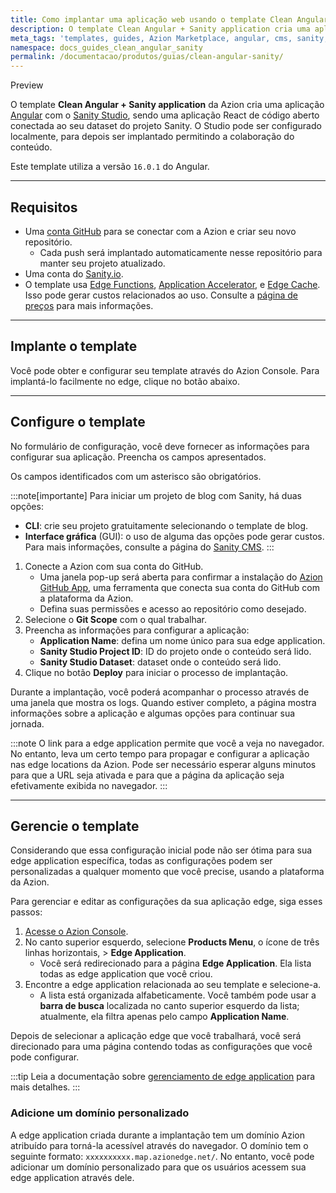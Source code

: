 ```yaml
---
title: Como implantar uma aplicação web usando o template Clean Angular + Sanity
description: O template Clean Angular + Sanity application cria uma aplicação Angular com um Sanity Studio, que é uma aplicação React de código aberto conectada ao dataset hospedado do seu projeto Sanity.
meta_tags: 'templates, guides, Azion Marketplace, angular, cms, sanity, react'
namespace: docs_guides_clean_angular_sanity
permalink: /documentacao/produtos/guias/clean-angular-sanity/
---
```



<Tag severity="info" client:only="vue">
Preview
</Tag>

O template **Clean Angular + Sanity application** da Azion cria uma aplicação [Angular](https://angular.dev/overview) com o [Sanity Studio](http://sanity.io/), sendo uma aplicação React de código aberto conectada ao seu dataset do projeto Sanity. O Studio pode ser configurado localmente, para depois ser implantado permitindo a colaboração do conteúdo.

Este template utiliza a versão `16.0.1` do Angular.

---

## Requisitos

- Uma [conta GitHub](https://github.com/signup) para se conectar com a Azion e criar seu novo repositório.
  - Cada push será implantado automaticamente nesse repositório para manter seu projeto atualizado.
- Uma conta do [Sanity.io](http://sanity.io/).
- O template usa [Edge Functions](/pt-br/documentacao/produtos/build/edge-application/edge-functions/), [Application Accelerator](/pt-br/documentacao/produtos/build/edge-application/application-accelerator/), e [Edge Cache](/pt-br/documentacao/produtos/build/edge-application/edge-cache/). Isso pode gerar custos relacionados ao uso. Consulte a [página de preços](/pt-br/documentacao/produtos/precos/) para mais informações.

---

## Implante o template

Você pode obter e configurar seu template através do Azion Console. Para implantá-lo facilmente no edge, clique no botão abaixo.

<LinkButton
  label="Implantar"
  link="https://console.azion.com/create/sanity/clean-angular-sanity-app"
  icon="ai ai-azion"
  icon-pos="left"
/>

---

## Configure o template

No formulário de configuração, você deve fornecer as informações para configurar sua aplicação. Preencha os campos apresentados.

Os campos identificados com um asterisco são obrigatórios.

:::note[importante]
Para iniciar um projeto de blog com Sanity, há duas opções:

- **CLI**: crie seu projeto gratuitamente selecionando o template de blog.
- **Interface gráfica** (GUI): o uso de alguma das opções pode gerar custos. Para mais informações, consulte a página do [Sanity CMS](http://sanity.io/).
:::

1. Conecte a Azion com sua conta do GitHub.
   - Uma janela pop-up será aberta para confirmar a instalação do [Azion GitHub App](/pt-br/documentacao/produtos/guias/azion-github-app/), uma ferramenta que conecta sua conta do GitHub com a plataforma da Azion.
   - Defina suas permissões e acesso ao repositório como desejado.
2. Selecione o **Git Scope** com o qual trabalhar.
3. Preencha as informações para configurar a aplicação:
   - **Application Name**: defina um nome único para sua edge application.
   - **Sanity Studio Project ID**: ID do projeto onde o conteúdo será lido.
   - **Sanity Studio Dataset**: dataset onde o conteúdo será lido.
4. Clique no botão **Deploy** para iniciar o processo de implantação.

Durante a implantação, você poderá acompanhar o processo através de uma janela que mostra os logs. Quando estiver completo, a página mostra informações sobre a aplicação e algumas opções para continuar sua jornada.

:::note
O link para a edge application permite que você a veja no navegador. No entanto, leva um certo tempo para propagar e configurar a aplicação nas edge locations da Azion. Pode ser necessário esperar alguns minutos para que a URL seja ativada e para que a página da aplicação seja efetivamente exibida no navegador.
:::

---

## Gerencie o template

Considerando que essa configuração inicial pode não ser ótima para sua edge application específica, todas as configurações podem ser personalizadas a qualquer momento que você precise, usando a plataforma da Azion.

Para gerenciar e editar as configurações da sua aplicação edge, siga esses passos:

1. [Acesse o Azion Console](https://console.azion.com).
2. No canto superior esquerdo, selecione **Products Menu**, o ícone de três linhas horizontais, > **Edge Application**.
   - Você será redirecionado para a página **Edge Application**. Ela lista todas as edge application que você criou.
3. Encontre a edge application relacionada ao seu template e selecione-a.
   - A lista está organizada alfabeticamente. Você também pode usar a **barra de busca** localizada no canto superior esquerdo da lista; atualmente, ela filtra apenas pelo campo **Application Name**.

Depois de selecionar a aplicação edge que você trabalhará, você será direcionado para uma página contendo todas as configurações que você pode configurar.

:::tip
Leia a documentação sobre [gerenciamento de edge application](/pt-br/documentacao/produtos/build/edge-application/primeiros-passos/) para mais detalhes.
:::

### Adicione um domínio personalizado

A edge application criada durante a implantação tem um domínio Azion atribuído para torná-la acessível através do navegador. O domínio tem o seguinte formato: `xxxxxxxxxx.map.azionedge.net/`. No entanto, você pode adicionar um domínio personalizado para que os usuários acessem sua edge application através dele.


<LinkButton link="/pt-br/documentacao/produtos/guias/configurar-dominio/" label="Ir para o guia de configuração de domínio" severity="secondary" />
